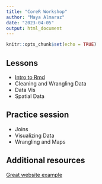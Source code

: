 ```yaml
---
title: "CoreR Workshop"
author: "Maya Almaraz"
date: "2023-04-05"
output: html_document
---
```


```r
knitr::opts_chunk$set(echo = TRUE)
```

## Lessons
- [Intro to Rmd](intro-to-rmarkdown.html)
- Cleaning and Wrangling Data
- Data Vis
- Spatial Data

## Practice session
- Joins
- Visualizing Data
- Wrangling and Maps

## Additional resources
[Great website example](https://emp-des.github.io/emp-reports/cwq-report.html)